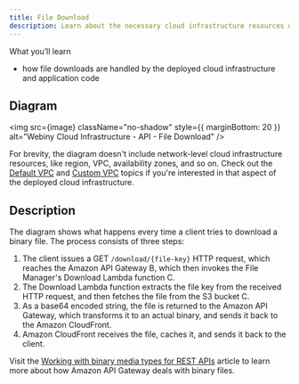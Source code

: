 ```yaml
---
title: File Download
description: Learn about the necessary cloud infrastructure resources on which the API project application relies on.
---
```



<Alert type="success">

 What you’ll learn

- how file downloads are handled by the deployed cloud infrastructure and application code

</Alert>

## Diagram

<!-- vale off -->

<img
  src={image}
  className="no-shadow"
  style={{ marginBottom: 20 }}
  alt="Webiny Cloud Infrastructure - API - File Download"
/>

<!-- vale on -->

<Alert type="info">

For brevity, the diagram doesn't include network-level cloud infrastructure resources, like region, VPC, availability zones, and so on. Check out the [Default VPC](/docs/key-topics/cloud-infrastructure/api/overview-vpc-default) and [Custom VPC](/docs/key-topics/cloud-infrastructure/api/overview-vpc-custom) topics if you're interested in that aspect of the deployed cloud infrastructure.

</Alert>

## Description

The diagram shows what happens every time a client tries to download a binary file. The process consists of three steps:

1. The client issues a GET `/download/{file-key}` HTTP request, which reaches the Amazon API Gateway <diagram-letter>B</diagram-letter>, which then invokes the File Manager's Download Lambda function <diagram-letter>C</diagram-letter>.
2. The Download Lambda function extracts the file key from the received HTTP request, and then fetches the file from the S3 bucket <diagram-letter>C</diagram-letter>.
3. As a base64 encoded string, the file is returned to the Amazon API Gateway, which transforms it to an actual binary, and sends it back to the Amazon CloudFront.
4. Amazon CloudFront receives the file, caches it, and sends it back to the client.

<Alert type="info">

Visit the [Working with binary media types for REST APIs](https://docs.aws.amazon.com/apigateway/latest/developerguide/api-gateway-payload-encodings.html) article to learn more about how Amazon API Gateway deals with binary files.

</Alert>